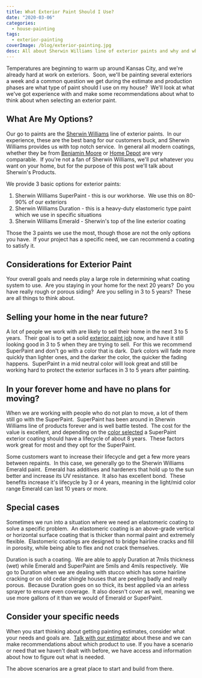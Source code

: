 ```yaml
---
title: What Exterior Paint Should I Use?
date: "2020-03-06"
categories:
  - house-painting
tags:
  - exterior-painting
coverImage: /blog/exterior-painting.jpg
desc: All about Sherwin Williams line of exterior paints and why and where we use them
---
```


Temperatures are beginning to warm up around Kansas City, and we're already hard at work on exteriors.  Soon, we'll be painting several exteriors a week and a common question we get during the estimate and production phases are what type of paint should I use on my house?  We'll look at what we've got experience with and make some recommendations about what to think about when selecting an exterior paint.

## What Are My Options?

Our go to paints are the [Sherwin Williams](https://www.sherwin-williams.com/) line of exterior paints.  In our experience, these are the best bang for our customers buck, and Sherwin Williams provides us with top notch service.  In general all modern coatings, whether they be from [Benjamin Moore](https://www.benjaminmoore.com/en-us) or [Home Depot](https://www.homedepot.com/) are very comparable.  If you're not a fan of Sherwin Williams, we'll put whatever you want on your home, but for the purpose of this post we'll talk about Sherwin's Products.

We provide 3 basic options for exterior paints:

1. Sherwin Williams SuperPaint - this is our workhorse.  We use this on 80-90% of our exteriors
2. Sherwin Williams Duration - this is a heavy-duty elastomeric type paint which we use in specific situations
3. Sherwin Williams Emerald - Sherwin's top of the line exterior coating

Those the 3 paints we use the most, though those are not the only options you have.  If your project has a specific need, we can recommend a coating to satisfy it.

## Considerations for Exterior Paint

Your overall goals and needs play a large role in determining what coating system to use.  Are you staying in your home for the next 20 years?  Do you have really rough or porous siding?  Are you selling in 3 to 5 years?  These are all things to think about.

## Selling your home in the near future?

A lot of people we work with are likely to sell their home in the next 3 to 5 years.  Their goal is to get a solid [exterior paint job](https://greatplainspaintingkc.com/exterior-painting-kansas-city/) now, and have it still looking good in 3 to 5 when they are trying to sell.  For this we recommend SuperPaint and don't go with a color that is dark.  Dark colors will fade more quickly than lighter ones, and the darker the color, the quicker the fading happens.  SuperPaint in a mid neutral color will look great and still be working hard to protect the exterior surfaces in 3 to 5 years after painting.

## In your forever home and have no plans for moving?

When we are working with people who do not plan to move, a lot of them still go with the SuperPaint.  SuperPaint has been around in Sherwin Williams line of products forever and is well battle tested.  The cost for the value is excellent, and depending on the [color selected](https://greatplainspaintingkc.com/choosing-exterior-paint-color-kansas-city/) a SuperPaint exterior coating should have a lifecycle of about 8 years.  These factors work great for most and they opt for the SuperPaint.

Some customers want to increase their lifecycle and get a few more years between repaints.  In this case, we generally go to the Sherwin Williams Emerald paint.  Emerald has additives and hardeners that hold up to the sun better and increase its UV resistance.  It also has excellent bond.  These benefits increase it's lifecycle by 3 or 4 years, meaning in the light/mid color range Emerald can last 10 years or more.

## Special cases

Sometimes we run into a situation where we need an elastomeric coating to solve a specific problem.  An elastomeric coating is an above-grade vertical or horizontal surface coating that is thicker than normal paint and extremely flexible.  Elastomeric coatings are designed to bridge hairline cracks and fill in porosity, while being able to flex and not crack themselves.

Duration is such a coating.  We are able to apply Duration at 7mils thickness (wet) while Emerald and SuperPaint are 5mils and 4mils respectively.  We go to Duration when we are dealing with stucco which has some hairline cracking or on old cedar shingle houses that are peeling badly and really porous.  Because Duration goes on so thick, its best applied via an airless sprayer to ensure even coverage.  It also doesn't cover as well, meaning we use more gallons of it than we would of Emerald or SuperPaint.

## Consider your specific needs

When you start thinking about getting painting estimates, consider what your needs and goals are.  [Talk with our estimator](https://greatplainspaintingkc.com/contact/) about these and we can make recommendations about which product to use. If you have a scenario or need that we haven't dealt with before, we have access and information about how to figure out what is needed.

The above scenarios are a great place to start and build from there.

